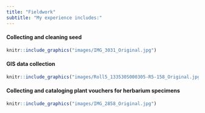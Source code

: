 ```yaml
---
title: "Fieldwork"
subtitle: "My experience includes:"
---
```


#### Collecting and cleaning seed 
```r
knitr::include_graphics("images/IMG_3031_Original.jpg")
```


#### GIS data collection
```r
knitr::include_graphics("images/Roll5_133530S000305-R5-158_Original.jpg")
```


#### Collecting and cataloging plant vouchers for herbarium specimens
```r
knitr::include_graphics("images/IMG_2858_Original.jpg")
```
